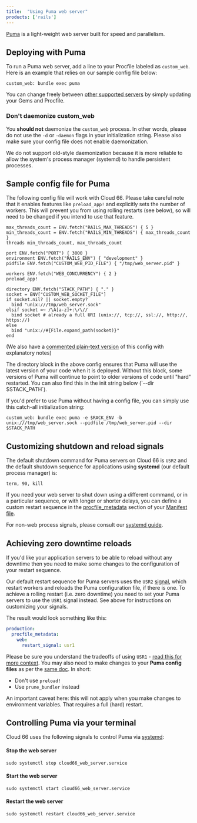 ```yaml
---
title:  "Using Puma web server"
products: ['rails']
---
```


[Puma](https://puma.io/) is a light-weight web server built for speed and parallelism. 

## Deploying with Puma

To run a Puma web server, add a line to your Procfile labeled as `custom_web`. Here is an example that relies on our sample config file below:

```shell
custom_web: bundle exec puma
```

You can change freely between [other supported servers](/:product/:version?/servers/custom-web-servers) by simply updating your Gems and Procfile.

### Don't daemonize custom_web

You **should not** daemonize the `custom_web` process. In other words, please do not use the `-d` or `-daemon` flags in your initialization string. Please also make sure your config file does not enable daemonization.

We do not support old-style daemonization because it is more reliable to allow the system's process manager (systemd) to handle persistent processes.

## Sample config file for Puma

The following config file will work with Cloud 66. Please take careful note that it enables features like `preload_app!` and explicitly sets the number of workers. This will prevent you from using rolling restarts (see below), so will need to be changed if you intend to use that feature. 

```shell
max_threads_count = ENV.fetch("RAILS_MAX_THREADS") { 5 }
min_threads_count = ENV.fetch("RAILS_MIN_THREADS") { max_threads_count }
threads min_threads_count, max_threads_count

port ENV.fetch("PORT") { 3000 }
environment ENV.fetch("RAILS_ENV") { "development" }
pidfile ENV.fetch("CUSTOM_WEB_PID_FILE") { "/tmp/web_server.pid" }

workers ENV.fetch("WEB_CONCURRENCY") { 2 }
preload_app!

directory ENV.fetch("STACK_PATH") { "." }
socket = ENV["CUSTOM_WEB_SOCKET_FILE"]
if socket.nil? || socket.empty?
  bind "unix:///tmp/web_server.sock"
elsif socket =~ /\A[a-z]+:\/\//
  bind socket # already a full URI (unix://, tcp://, ssl://, http://, https://)
else
  bind "unix://#{File.expand_path(socket)}"
end
```

(We also have a [commented plain-text version](/puma-config.txt) of this config with explanatory notes)

<Callout type="info" title="What does the directory block do?">
The directory block in the above config ensures that Puma will use the latest version of your code when it is deployed. Without this block, some versions of Puma will continue to point to older versions of code until "hard" restarted. You can also find this in the init string below (`--dir $STACK_PATH`).
</Callout>

If you'd prefer to use Puma without having a config file, you can simply use this catch-all initialization string:

```shell
custom_web: bundle exec puma -e $RACK_ENV -b unix:///tmp/web_server.sock --pidfile /tmp/web_server.pid --dir $STACK_PATH
```

## Customizing shutdown and reload signals

The default shutdown command for Puma servers on Cloud 66 is `USR2` and the default shutdown sequence for applications using **systemd** (our default process manager) is:

```terminal
term, 90, kill
```

If you need your web server to shut down using a different command, or in a particular sequence, or with longer or shorter delays, you can define a custom restart sequence in the [procfile_metadata](/:product/:version?/manifest/building-a-manifest-file#processes) section of your [Manifest file](/:product/:version?/manifest/what-is-a-manifest-file).

For non-web process signals, please consult our [systemd guide](/:product/:version?/servers/systemd#process-signals).

## Achieving zero downtime reloads

If you'd like your application servers to be able to reload without any downtime then you need to make some changes to the configuration of your restart sequence.

Our default restart sequence for Puma servers uses the `USR2` [signal](https://github.com/puma/puma/blob/master/docs/signals.md#puma-signals), which restart workers and reloads the Puma configuration file, if there is one. To achieve a rolling restart (i.e. zero downtime) you need to set your Puma servers to use the `USR1` signal instead. See above for instructions on customizing your signals. 

The result would look something like this:

```yaml
production:
  procfile_metadata:
    web:
      restart_signal: usr1
```

Please be sure you understand the tradeoffs of using `USR1` - [read this for more context](https://github.com/puma/puma/blob/master/docs/deployment.md#restarting). You may also need to make changes to your **Puma config files** as per the [same doc](https://github.com/puma/puma/blob/master/docs/deployment.md#restarting). In short:

- Don't use `preload!`
- Use `prune_bundler` instead

<Callout type="info" title="Does not apply to env_vars">
An important caveat here: this will not apply when you make changes to environment variables. That requires a full (hard) restart.
</Callout>

## Controlling Puma via your terminal

Cloud 66 uses the following signals to control Puma via [systemd](/:product/:version?/servers/systemd):

#### Stop the web server
```shell
sudo systemctl stop cloud66_web_server.service
```

#### Start the web server

```shell
sudo systemctl start cloud66_web_server.service
```

#### Restart the web server

```shell
sudo systemctl restart cloud66_web_server.service
```

